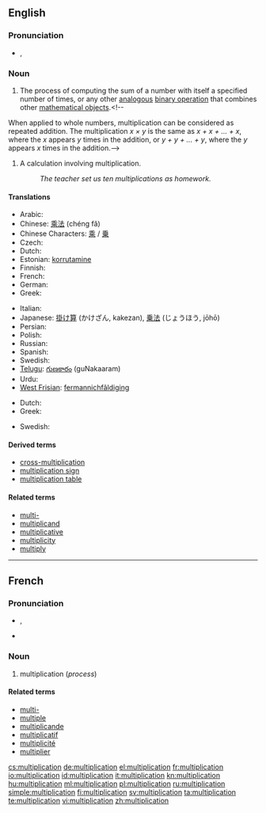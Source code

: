 ==English==
{{wikipedia}}
===Pronunciation===
* {{IPA|/ˌmʌltəplɪˈkeɪʃən/}}, {{SAMPA|/%mVlt@plI"keIS@n/}}
*: {{rhymes|eɪʃən}}

===Noun===
{{en-noun|s|-}}

# {{context|uncountable|arithmetic|mathematics}} The process of computing the sum of a number with itself a specified number of times, or any other [[analogous]] [[binary operation]] that combines other [[mathematical object]]s.<!--
When applied to whole numbers, multiplication can be considered as repeated addition.  The multiplication  ''x &times; y''  is the same as  ''x + x + ... + x'',  where the  ''x''  appears  ''y'' times in the addition, or  ''y + y + ... + y'',  where the  ''y''  appears  ''x''  times in the addition.-->
# {{context|countable|arithmetic}} A calculation involving multiplication.
#: ''The teacher set us ten multiplications as homework.''

====Translations====
{{trans-top|process}}
* Arabic: {{t-|ar|ضرب}}
* Chinese: [[乘法]] (chéng fǎ)
* Chinese Characters: [[乘]] / [[乗]]
* Czech: {{t-|cs|násobení|n}}
* Dutch: {{t-|nl|vermenigvuldigen|n}}
* Estonian: [[korrutamine]]
* Finnish: {{t+|fi|kertolasku}}
* French: {{t+|fr|multiplication|f}}
* German: {{t+|de|Multiplikation|f}}
* Greek: {{t+|el|πολλαπλασιασμός|m|tr=pollaplasiasmós}}
{{trans-mid}}
* Italian: {{t+|it|moltiplicazione|f}}
* Japanese: [[掛け算]] (かけざん, kakezan), [[乗法]] (じょうほう, jōhō)
* Persian: {{t+|fa|ضرب|xs=Persian}}
* Polish: {{t+|pl|mnożenie|n}}
* Russian: {{t+|ru|умножение|n|tr=umnožénije}}
* Spanish: {{t+|es|multiplicación|f}}
* Swedish: {{t+|sv|multiplikation|c}}
* [[Telugu]]: [[గుణకారం]] (guNakaaram)
* Urdu: {{t-|ur|ضرب|xs=Urdu}}
* [[West Frisian]]: [[fermannichfâldiging]]
{{trans-bottom}}

{{trans-top|calculation}}
* Dutch: {{t|nl|vermenigvuldiging|f}}
* Greek: {{t+|el|πολλαπλασιασμός|m|tr=pollaplasiasmós}}
{{trans-mid}}
* Swedish: {{t+|sv|multiplikation|c}}
{{trans-bottom}}

====Derived terms====
* [[cross-multiplication]]
* [[multiplication sign]]
* [[multiplication table]]

====Related terms====
* [[multi-]]
* [[multiplicand]]
* [[multiplicative]]
* [[multiplicity]]
* [[multiply]]

----

==French==

===Pronunciation===
* {{IPA|lang=fr|/myl.ti.pli.ka.sjɔ̃/}}, {{SAMPA|/myl.ti.pli.ka.sjO~/}}
* {{audio|Fr-multiplication-fr FR-Paris.ogg|Audio (Paris)}}

===Noun===
{{fr-noun|f}}

# multiplication (''process'')

====Related terms====
* [[multi-#French|multi-]]
* [[multiple]]
* [[multiplicande]]
* [[multiplicatif]]
* [[multiplicité]]
* [[multiplier]]

[[cs:multiplication]]
[[de:multiplication]]
[[el:multiplication]]
[[fr:multiplication]]
[[io:multiplication]]
[[id:multiplication]]
[[it:multiplication]]
[[kn:multiplication]]
[[hu:multiplication]]
[[ml:multiplication]]
[[pl:multiplication]]
[[ru:multiplication]]
[[simple:multiplication]]
[[fi:multiplication]]
[[sv:multiplication]]
[[ta:multiplication]]
[[te:multiplication]]
[[vi:multiplication]]
[[zh:multiplication]]